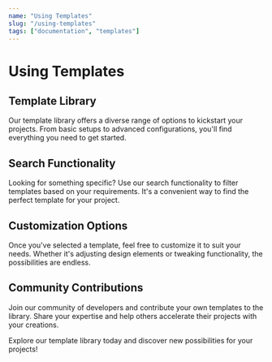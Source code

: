 ```yaml
---
name: "Using Templates"
slug: "/using-templates"
tags: ["documentation", "templates"]
---
```


# Using Templates

## Template Library

Our template library offers a diverse range of options to kickstart your projects. From basic setups to advanced configurations, you'll find everything you need to get started.

## Search Functionality

Looking for something specific? Use our search functionality to filter templates based on your requirements. It's a convenient way to find the perfect template for your project.

## Customization Options

Once you've selected a template, feel free to customize it to suit your needs. Whether it's adjusting design elements or tweaking functionality, the possibilities are endless.

## Community Contributions

Join our community of developers and contribute your own templates to the library. Share your expertise and help others accelerate their projects with your creations.

Explore our template library today and discover new possibilities for your projects!
